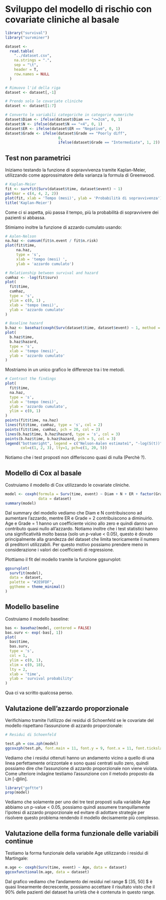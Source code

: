 # Sviluppo del modello di rischio con covariate cliniche al basale

```{r message=FALSE, warning=FALSE}
library("survival")
library("survminer")
```

```{r include=FALSE}
dataset <-
  read.table(
    "../dataset.csv",
    na.strings = ".",
    sep = "\t",
    header = T,
    row.names = NULL
  )

# Rimuovo l'id della riga
dataset <- dataset[,-1]

# Prendo solo le covariate cliniche
dataset <- dataset[1:7]

# Converto le variabili categoriche in categorie numeriche
dataset$Diam <- ifelse(dataset$Diam == "<=2cm", 0, 1)
dataset$N <- ifelse(dataset$N == "<4", 0, 1)
dataset$ER <- ifelse(dataset$ER == "Negative", 0, 1)
dataset$Grade <- ifelse(dataset$Grade == "Poorly diff",
                        0,
                        ifelse(dataset$Grade == "Intermediate", 1, 2))
```
## Test non parametrici
Iniziamo testando la funzione di sopravvivenza tramite Kaplan-Meier, utilizzando come approssimatore della varianza la formula di Greenwood.
```{r}
# Kaplan-Meier
fit <- survfit(Surv(dataset$time, dataset$event) ~ 1)
par(mar = c(4, 4, 2, 2))
plot(fit, xlab = 'Tempo (mesi)', ylab = 'Probabilità di sopravvivenza')
title('Kaplan-Meier')

```
Come ci si aspetta, più passa il tempo, più la probabilità di sopravvivere dei pazienti si abbassa.

Stimiamo inoltre la funzione di azzardo cumulato usando:
\begin{itemize}
\item Lo stimatore di Aalen-Nelson
\item La relazione tra survival e azzardo $ S(t) = e^{-cumhaz(t)} $
\item L'azzardo baseline estratto dal fit di un modello nullo
\end{itemize}


```{r}
# Aalen-Nelson
na.haz <- cumsum(fit$n.event / fit$n.risk)
plot(fit$time,
     na.haz,
     type = 's',
     xlab = 'tempo (mesi) ',
     ylab = 'azzardo cumulato')
```

```{r}
# Relationship between survival and hazard
cumhaz <- -log(fit$surv)
plot(
  fit$time,
  cumhaz,
  type = 's',
  ylim = c(0, 1) ,
  xlab = 'tempo (mesi)',
  ylab = 'azzardo cumulato'
)
```

```{r}
# Baseline hazard
b.haz <- basehaz(coxph(Surv(dataset$time, dataset$event) ~ 1, method = "exact"))
plot(
  b.haz$time,
  b.haz$hazard,
  type = 's',
  xlab = 'tempo (mesi)',
  ylab = 'azzardo cumulato'
)
```
Mostriamo in un unico grafico le differenze tra i tre metodi.
```{r}
# Contrast the findings
plot(
  fit$time,
  na.haz,
  type = 's',
  xlab = 'tempo (mesi)',
  ylab = 'azzardo cumulato',
  ylim = c(0, 1)
)
points(fit$time, na.haz)
lines(fit$time, cumhaz, type = 's', col = 2)
points(fit$time, cumhaz, pch = 20, col = 2)
lines(b.haz$time, b.haz$hazard, type = 's', col = 3)
points(b.haz$time, b.haz$hazard, pch = 5, col = 3)
legend("bottomright", legend = c("Nelson-Aalen estimateì", "-log(S(t))", "Baseline hazard from Cox"),
       col=c(1, 2, 3), lty=1, pch=c(1, 20, 5))
```
Notiamo che i test proposti non differiscono quasi di nulla (Perchè ?).

## Modello di Cox al basale
Costruiamo il modello di Cox utilizzando le covariate cliniche.
```{r}
model <- coxph(formula = Surv(time, event) ~ Diam + N + ER + factor(Grade) + Age,
               data = dataset)
summary(model)
```

Dal summary del modello vediamo che Diam e N contribuiscono ad aumentare l'azzardo, mentre ER e Grade = 2 contribuiscono a diminuirlo.
Age e Grade = 1 hanno un coefficiente vicino allo zero e quindi danno un contributo quasi nullo all'azzardo.
Notiamo inoltre che i test statistici hanno una significatività molto bassa (solo un p-value < 0.05), questo è dovuto principalmente alla grandezza del dataset che limita teoricamente il numero di preditorri utilizzabili.
Per questo motivo possiamo prendere meno in considerazione i valori dei coefficienti di regressione.

Plottiamo il fit del modello tramite la funzione ggsurvplot:

```{r}
ggsurvplot(
  survfit(model),
  data = dataset,
  palette = "#2E9FDF",
  ggtheme = theme_minimal()
)
```

## Modello baseline
Costruiamo il modello baseline:
```{r}
bas <- basehaz(model, centered = FALSE)
bas.surv <- exp(-bas[, 1])
plot(
  bas$time,
  bas.surv,
  type = 's',
  col = 1,
  ylim = c(0, 1),
  xlim = c(0, 18),
  lty = 2,
  xlab = 'time',
  ylab = 'survival probability'
)
```
Qua ci va scritto qualcosa penso.
\newpage

## Valutazione dell'azzardo proporzionale
Verifichiamo tramite l'utilizzo dei residui di Schoenfeld se le covariate del modello rispettano l'assunzione di azzardo proporzionale:
```{r}
# Residui di Schoenfeld

test.ph = cox.zph(model)
ggcoxzph(test.ph, font.main = 11, font.y = 9, font.x = 11, font.tickslab = 8)
```
Vediamo che i residui ottenuti hanno un andamento vicino a quello di una linea perfettamente orizzontale e sono quasi centrati sullo zero, quindi possiamo dire che l'assunzione di azzardo proporzionale non viene violata.
Come ulteriore indagine testiamo l'assunzione con il metodo proposto da Lin [-@lin].
```{r warning=FALSE}
library("goftte")
prop(model)
```

Vediamo che solamente per uno dei tre test proposti sulla variabile Age abbiamo un p-value < 0.05, possiamo quindi assumere tranquillamente l'ipotesi di azzardo proporzionale ed evitare di adottare strategie per risolvere questo problema rendendo il modello decisamente più complesso.

## Valutazione della forma funzionale delle variabili continue

Testiamo la forma funzionale della variabile Age utilizzando i residui di Martingale:
```{r}
m.age <- coxph(Surv(time, event) ~ Age, data = dataset)
ggcoxfunctional(m.age, data = dataset)
```
Dal grafico vediamo che l'andamento dei residui nel range $ [35, 50] $ è quasi linearmente decrescente, possiamo accettare il risultato visto che il 90% delle pazienti del dataset ha un'età che è contenuta in questo range.
